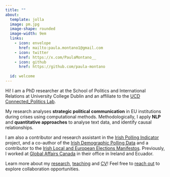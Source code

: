 ```yaml
---
title: ""
about:
  template: jolla
  image: pm.jpg
  image-shape: rounded
  image-width: 9em
  links:
    - icon: envelope
      href: mailto:paula.montano1@gmail.com
    - icon: twitter
      href: https://x.com/PaulaMontano__
    - icon: github
      href: https://github.com/paula-montano
      
  id: welcome 
---
```


:::{#welcome}

::: {.justify}

Hi! I am a PhD researcher at the School of Politics and International Relations at University College Dublin and an affiliate to the [UCD Connected_Politics Lab](https://www.ucd.ie/connected_politics/). 

My research analyses **strategic political communication** in EU institutions during crises using computational methods. Methodologically, I apply **NLP** and **quantitative approaches** to analyse text data, and identify causal relationships. 

I am also a contributor and research assistant in the [Irish Polling Indicator](https://pollingindicator.com/) project, and a co-author of the [Irish Demographic Polling Data](https://github.com/Irish-Dem-Polling/datasets) and a contributor to the [Irish Local and European Elections Manifestos](https://github.com/stefan-mueller/iemanifestos Data). Previously, I worked at [Global Affairs Canada](https://www.international.gc.ca/global-affairs-affaires-mondiales/home-accueil.aspx?lang=eng) in their office in Ireland and Ecuador.

Learn more about my [research](research.qmd), [teaching](teaching.qmd) and [CV](CV_Montano_Paula.pdf)! Feel free to [reach out](mailto:paula.montano1@gmail.com) to explore collaboration opportunities. 

:::

:::


